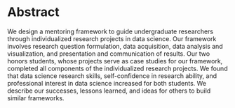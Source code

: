 # Abstract

We design a mentoring framework to guide undergraduate researchers
through individualized research projects in data science. 
Our framework involves research question formulation, data acquisition, data 
analysis and visualization, and presentation and communication of results. Our two honors students, 
whose projects serve as case studies for our framework, completed all components of the 
individualized research projects. We found that data science research skills, self-confidence in 
research ability, and professional interest in data science increased for both 
students. We describe our successes, lessons learned, and ideas for others to 
build similar frameworks.
